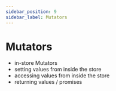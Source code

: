 ```yaml
---
sidebar_position: 9
sidebar_label: Mutators
---
```


# Mutators

- in-store Mutators
- setting values from inside the store
- accessing values from inside the store
- returning values / promises